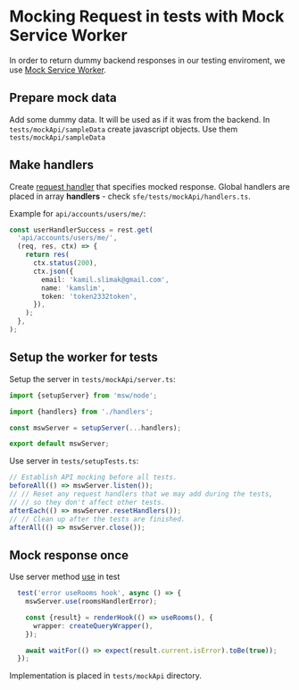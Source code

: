 
<Meta title="Docs/Testing/Mocking Request with MSW" />

# Mocking Request in tests with Mock Service Worker

In order to return dummy backend responses in our testing enviroment, we use [Mock Service Worker](https://mswjs.io/docs/).

## Prepare mock data 

Add some dummy data. It will be used as if it was from the backend. In `tests/mockApi/sampleData` create javascript objects.
Use them `tests/mockApi/sampleData`

## Make handlers

Create [request handler](https://mswjs.io/docs/basics/request-handler) that specifies mocked response. Global handlers are placed in array **handlers** - check `sfe/tests/mockApi/handlers.ts`.

Example for `api/accounts/users/me/`:

```ts
const userHandlerSuccess = rest.get(
  'api/accounts/users/me/',
  (req, res, ctx) => {
    return res(
      ctx.status(200),
      ctx.json({
        email: 'kamil.slimak@gmail.com',
        name: 'kamslim',
        token: 'token2332token',
      }),
    );
  },
);
```

## Setup the worker for tests

Setup the server in `tests/mockApi/server.ts`:

```ts
import {setupServer} from 'msw/node';

import {handlers} from './handlers'; 

const mswServer = setupServer(...handlers);

export default mswServer;
```

Use server in `tests/setupTests.ts`:

```ts
// Establish API mocking before all tests.
beforeAll(() => mswServer.listen());
// // Reset any request handlers that we may add during the tests,
// // so they don't affect other tests.
afterEach(() => mswServer.resetHandlers());
// // Clean up after the tests are finished.
afterAll(() => mswServer.close());
```


## Mock response once 

Use server method [use](https://mswjs.io/docs/api/setup-server/use) in test
```ts
  test('error useRooms hook', async () => {
    mswServer.use(roomsHandlerError);

    const {result} = renderHook(() => useRooms(), {
      wrapper: createQueryWrapper(),
    });

    await waitFor(() => expect(result.current.isError).toBe(true));
  });
```

Implementation is placed in `tests/mockApi` directory.